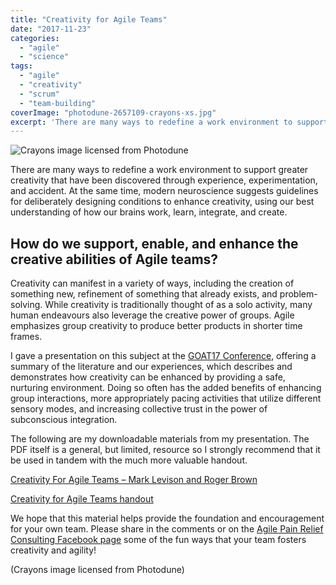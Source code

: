 ```yaml
---
title: "Creativity for Agile Teams"
date: "2017-11-23"
categories: 
  - "agile"
  - "science"
tags: 
  - "agile"
  - "creativity"
  - "scrum"
  - "team-building"
coverImage: "photodune-2657109-crayons-xs.jpg"
excerpt: 'There are many ways to redefine a work environment to support greater creativity that have'
---
```


![Crayons image licensed from Photodune](src/content/blog/creativity-for-agile-teams-2/images/photodune-2657109-crayons-xs.jpg)

There are many ways to redefine a work environment to support greater creativity that have been discovered through experience, experimentation, and accident. At the same time, modern neuroscience suggests guidelines for deliberately designing conditions to enhance creativity, using our best understanding of how our brains work, learn, integrate, and create.

## How do we support, enable, and enhance the creative abilities of Agile teams?

Creativity can manifest in a variety of ways, including the creation of something new, refinement of something that already exists, and problem-solving. While creativity is traditionally thought of as a solo activity, many human endeavours also leverage the creative power of groups. Agile emphasizes group creativity to produce better products in shorter time frames.

I gave a presentation on this subject at the [GOAT17 Conference](external:https://goagiletour.ca/), offering a summary of the literature and our experiences, which describes and demonstrates how creativity can be enhanced by providing a safe, nurturing environment. Doing so often has the added benefits of enhancing group interactions, more appropriately pacing activities that utilize different sensory modes, and increasing collective trust in the power of subconscious integration.

The following are my downloadable materials from my presentation. The PDF itself is a general, but limited, resource so I strongly recommend that it be used in tandem with the much more valuable handout.

[Creativity For Agile Teams – Mark Levison and Roger Brown](external:https://www.dropbox.com/s/vzphreqhck060ti/CreativityForAgileTeams2017.pdf?dl=0)

[Creativity for Agile Teams handout](external:https://www.dropbox.com/s/4d4vnpho8kepz8i/Creativity%20for%20Agile%20Teams%20%E2%80%93%20GOAT2017.pdf?dl=0)

We hope that this material helps provide the foundation and encouragement for your own team. Please share in the comments or on the [Agile Pain Relief Consulting Facebook page](external:https://www.facebook.com/agilepainrelief/) some of the fun ways that your team fosters creativity and agility!

(Crayons image licensed from Photodune)

